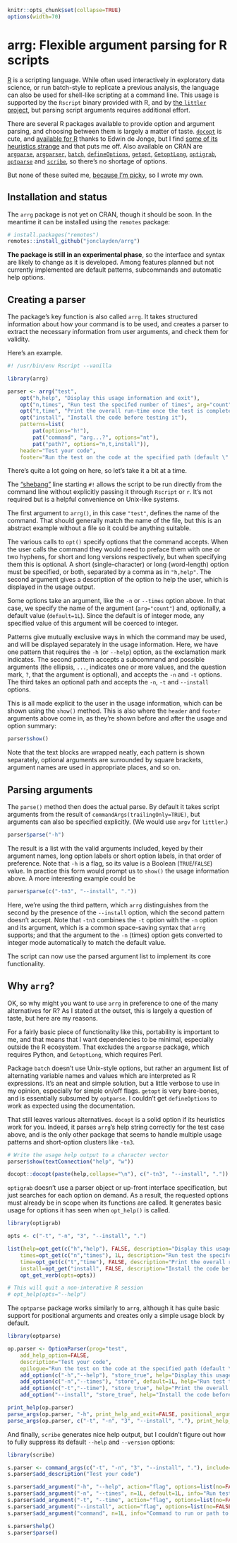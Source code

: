 ```r
knitr::opts_chunk$set(collapse=TRUE)
options(width=70)
```

# arrg: Flexible argument parsing for R scripts

[R](https://www.r-project.org) is a scripting language. While often used interactively in exploratory data science, or run batch-style to replicate a previous analysis, the language can also be used for shell-like scripting at a command line. This usage is supported by the `Rscript` binary provided with R, and by [the `littler` project](https://github.com/eddelbuettel/littler), but parsing script arguments requires additional effort.

There are several R packages available to provide option and argument parsing, and choosing between them is largely a matter of taste. [`docopt`](http://docopt.org) is cute, and [available for R](https://cran.r-project.org/package=docopt) thanks to Edwin de Jonge, but I find [some of its heuristics strange](https://mastodon.online/@jonclayden/112213538389204350) and that puts me off. Also available on CRAN are [`argparse`](https://CRAN.R-project.org/package=argparse), [`argparser`](https://CRAN.R-project.org/package=argparser), [`batch`](https://CRAN.R-project.org/package=batch), [`defineOptions`](https://cran.r-project.org/package=defineOptions), [`getopt`](https://cran.r-project.org/package=getopt), [`GetoptLong`](https://cran.r-project.org/package=GetoptLong), [`optigrab`](https://cran.r-project.org/package=optigrab), [`optparse`](https://cran.r-project.org/package=optparse) and [`scribe`](https://cran.r-project.org/package=scribe), so there's no shortage of options.

But none of these suited me, [because I'm picky](#why-arrg), so I wrote my own.

## Installation and status

The `arrg` package is not yet on CRAN, though it should be soon. In the meantime it can be installed using the `remotes` package:

```r
# install.packages("remotes")
remotes::install_github("jonclayden/arrg")
```

**The package is still in an experimental phase**, so the interface and syntax are likely to change as it is developed. Among features planned but not currently implemented are default patterns, subcommands and automatic help options.

## Creating a parser

The package's key function is also called `arrg`. It takes structured information about how your command is to be used, and creates a parser to extract the necessary information from user arguments, and check them for validity.

Here's an example.

```r
#! /usr/bin/env Rscript --vanilla

library(arrg)

parser <- arrg("test",
    opt("h,help", "Display this usage information and exit"),
    opt("n,times", "Run test the specifed number of times", arg="count", default=1L),
    opt("t,time", "Print the overall run-time once the test is completed"),
    opt("install", "Install the code before testing it"),
    patterns=list(
        pat(options="h!"),
        pat("command", "arg...?", options="nt"),
        pat("path?", options="n,t,install")),
    header="Test your code",
    footer="Run the test on the code at the specified path (default \".\"), or run a specific command.")
```

There's quite a lot going on here, so let's take it a bit at a time.

The ["shebang"](https://en.wikipedia.org/wiki/Shebang_(Unix)) line starting `#!` allows the script to be run directly from the command line without explicitly passing it through `Rscript` or `r`. It's not required but is a helpful convenience on Unix-like systems.

The first argument to `arrg()`, in this case `"test"`, defines the name of the command. That should generally match the name of the file, but this is an abstract example without a file so it could be anything suitable.

The various calls to `opt()` specify options that the command accepts. When the user calls the command they would need to preface them with one or two hyphens, for short and long versions respectively, but when specifying them this is optional. A short (single-character) or long (word-length) option must be specified, or both, separated by a comma as in `"h,help"`. The second argument gives a description of the option to help the user, which is displayed in the usage output.

Some options take an argument, like the `-n` or `--times` option above. In that case, we specify the name of the argument (`arg="count"`) and, optionally, a default value (`default=1L`). Since the default is of integer mode, any specified value of this argument will be coerced to integer.

Patterns give mutually exclusive ways in which the command may be used, and will be displayed separately in the usage information. Here, we have one pattern that requires the `-h` (or `--help`) option, as the exclamation mark indicates. The second pattern accepts a subcommand and possible arguments (the ellipsis, `...`, indicates one or more values, and the question mark, `?`, that the argument is optional), and accepts the `-n` and `-t` options. The third takes an optional path and accepts the `-n`, `-t` and `--install` options.

This is all made explicit to the user in the usage information, which can be shown using the `show()` method. This is also where the `header` and `footer` arguments above come in, as they're shown before and after the usage and option summary:

```r
parser$show()
```

Note that the text blocks are wrapped neatly, each pattern is shown separately, optional arguments are surrounded by square brackets, argument names are used in appropriate places, and so on.

## Parsing arguments

The `parse()` method then does the actual parse. By default it takes script arguments from the result of `commandArgs(trailingOnly=TRUE)`, but arguments can also be specified explicitly. (We would use `argv` for `littler`.)

```r
parser$parse("-h")
```

The result is a list with the valid arguments included, keyed by their argument names, long option labels or short option labels, in that order of preference. Note that `-h` is a flag, so its value is a Boolean (`TRUE`/`FALSE`) value. In practice this form would prompt us to `show()` the usage information above. A more interesting example could be

```r
parser$parse(c("-tn3", "--install", "."))
```

Here, we're using the third pattern, which `arrg` distinguishes from the second by the presence of the `--install` option, which the second pattern doesn't accept. Note that `-tn3` combines the `-t` option with the `-n` option and its argument, which is a common space-saving syntax that `arrg` supports; and that the argument to the `-n` (times) option gets converted to integer mode automatically to match the default value.

The script can now use the parsed argument list to implement its core functionality.

## Why `arrg`?

OK, so why might you want to use `arrg` in preference to one of the many alternatives for R? As I stated at the outset, this is largely a question of taste, but here are my reasons.

For a fairly basic piece of functionality like this, portability is important to me, and that means that I want dependencies to be minimal, especially outside the R ecosystem. That excludes the `argparse` package, which requires Python, and `GetoptLong`, which requires Perl.

Package `batch` doesn't use Unix-style options, but rather an argument list of alternating variable names and values which are interpreted as R expressions. It's an neat and simple solution, but a little verbose to use in my opinion, especially for simple on/off flags. `getopt` is very bare-bones, and is essentially subsumed by `optparse`. I couldn't get `defineOptions` to work as expected using the documentation.

That still leaves various alternatives. `docopt` is a solid option if its heuristics work for you. Indeed, it parses `arrg`'s help string correctly for the test case above, and is the only other package that seems to handle multiple usage patterns and short-option clusters like `-tn3`.

```r
# Write the usage help output to a character vector
parser$show(textConnection("help", "w"))

docopt::docopt(paste(help,collapse="\n"), c("-tn3", "--install", "."))
```

`optigrab` doesn't use a parser object or up-front interface specification, but just searches for each option on demand. As a result, the requested options must already be in scope when its functions are called. It generates basic usage for options it has seen when `opt_help()` is called.

```r
library(optigrab)

opts <- c("-t", "-n", "3", "--install", ".")

list(help=opt_get(c("h","help"), FALSE, description="Display this usage information and exit", opts=opts),
    times=opt_get(c("n","times"), 1L, description="Run test the specifed number of times", opts=opts),
    time=opt_get(c("t","time"), FALSE, description="Print the overall run-time once the test is completed", opts=opts),
    install=opt_get("install", FALSE, description="Install the code before testing it", opts=opts),
    opt_get_verb(opts=opts))

# This will quit a non-interative R session
# opt_help(opts="--help")
```

The `optparse` package works similarly to `arrg`, although it has quite basic support for positional arguments and creates only a simple usage block by default.

```r
library(optparse)

op.parser <- OptionParser(prog="test",
    add_help_option=FALSE,
    description="Test your code",
    epilogue="Run the test on the code at the specified path (default \".\"), or run a specific command.") |>
    add_option(c("-h","--help"), "store_true", help="Display this usage information and exit") |>
    add_option(c("-n","--times"), "store", default=1L, help="Run test the specifed number of times") |>
    add_option(c("-t","--time"), "store_true", help="Print the overall run-time once the test is completed") |>
    add_option("--install", "store_true", help="Install the code before testing it")

print_help(op.parser)
parse_args(op.parser, "-h", print_help_and_exit=FALSE, positional_arguments=TRUE)
parse_args(op.parser, c("-t", "-n", "3", "--install", "."), print_help_and_exit=FALSE, positional_arguments=TRUE)
```

And finally, `scribe` generates nice help output, but I couldn't figure out how to fully suppress its default `--help` and `--version` options:

```r
library(scribe)

s.parser <- command_args(c("-t", "-n", "3", "--install", "."), include=NA_character_)
s.parser$add_description("Test your code")

s.parser$add_argument("-h", "--help", action="flag", options=list(no=FALSE), info="Display this usage information and exit")
s.parser$add_argument("-n", "--times", n=1L, default=1L, info="Run test the specifed number of times")
s.parser$add_argument("-t", "--time", action="flag", options=list(no=FALSE), info="Print the overall run-time once the test is completed")
s.parser$add_argument("--install", action="flag", options=list(no=FALSE), info="Install the code before testing it")
s.parser$add_argument("command", n=1L, info="Command to run or path to code")

s.parser$help()
s.parser$parse()
```
